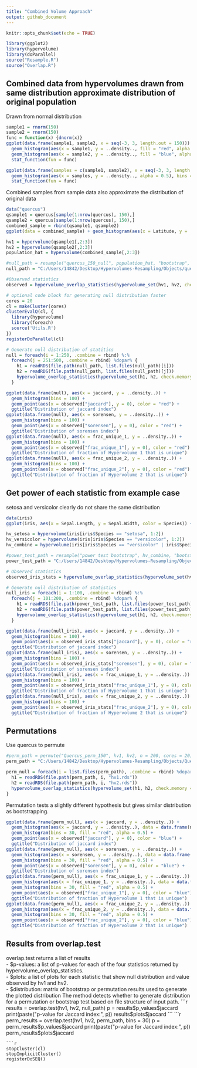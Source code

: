 ```yaml
---
title: "Combined Volume Approach"
output: github_document
---
```


```r
knitr::opts_chunk$set(echo = TRUE)
```

```r
library(ggplot2)
library(hypervolume)
library(doParallel)
source("Resample.R")
source("Overlap.R")
```

## Combined data from hypervolumes drawn from same distribution approximate distribution of original population  
Drawn from normal distribution  
```r
sample1 = rnorm(150)
sample2 = rnorm(150)
func = function(x) {dnorm(x)}
ggplot(data.frame(sample1, sample2, x = seq(-3, 3, length.out = 150))) + 
  geom_histogram(aes(x = sample1, y = ..density.., fill = "red", alpha = 0.5), bins = 20) + 
  geom_histogram(aes(x = sample2, y = ..density.., fill = "blue", alpha = 0.5), bins = 20) +
  stat_function(fun = func)
```
```r
ggplot(data.frame(samples = c(sample1, sample2), x = seq(-3, 3, length.out = 300))) +
  geom_histogram(aes(x = samples, y = ..density.., alpha = 0.5), bins = 30) +
  stat_function(fun = func)
```
Combined samples from sample data also approximate the distribution of original data  
```r
data("quercus")
qsample1 = quercus[sample(1:nrow(quercus), 150),]
qsample2 = quercus[sample(1:nrow(quercus), 150),]
combined_sample = rbind(qsample1, qsample2)
ggplot(data = combined_sample) + geom_histogram(aes(x = Latitude, y = ..density..), fill = "red", alpha = 0.5) + geom_histogram(data = quercus, aes(x = Latitude, y = ..density..), fill = "blue", alpha = 0.5) + ggtitle("Red: combined samples \nBlue: original data")
```

```r
hv1 = hypervolume(qsample1[,2:3])
hv2 = hypervolume(qsample2[,2:3])
population_hat = hypervolume(combined_sample[,2:3])
```
```r
#null_path = resample("quercus_150_null", population_hat, "bootstrap", n = 500, points_per_resample = 150, cores = 20)
null_path = "C:/Users/14842/Desktop/Hypervolumes-Resampling/Objects/quercus_150_null"

#Observed statistics
observed = hypervolume_overlap_statistics(hypervolume_set(hv1, hv2, check.memory = FALSE))
```

```r
# optional code block for generating null distribution faster
cores = 20
cl = makeCluster(cores)
clusterEvalQ(cl, {
  library(hypervolume)
  library(foreach)
  source('Utils.R')
})
registerDoParallel(cl)
```

```r
# Generate null distribution of statitics
null = foreach(i = 1:250, .combine = rbind) %:%
  foreach(j = 251:500, .combine = rbind) %dopar% {
    h1 = readRDS(file.path(null_path, list.files(null_path)[i]))
    h2 = readRDS(file.path(null_path, list.files(null_path)[j]))
    hypervolume_overlap_statistics(hypervolume_set(h1, h2, check.memory = FALSE))
  }
```

```r
ggplot(data.frame(null), aes(x = jaccard, y = ..density..)) + 
  geom_histogram(bins = 100) + 
  geom_point(aes(x = observed["jaccard"], y = 0), color = "red") + 
  ggtitle("Distribution of jaccard index")
ggplot(data.frame(null), aes(x = sorensen, y = ..density..)) + 
  geom_histogram(bins = 100) + 
  geom_point(aes(x = observed["sorensen"], y = 0), color = "red") + 
  ggtitle("Distribution of sorensen index")
ggplot(data.frame(null), aes(x = frac_unique_1, y = ..density..)) + 
  geom_histogram(bins = 100) + 
  geom_point(aes(x = observed["frac_unique_1"], y = 0), color = "red") + 
  ggtitle("Distribution of fraction of Hypervolume 1 that is unique")
ggplot(data.frame(null), aes(x = frac_unique_2, y = ..density..)) + 
  geom_histogram(bins = 100) + 
  geom_point(aes(x = observed["frac_unique_2"], y = 0), color = "red") + 
  ggtitle("Distribution of fraction of Hypervolume 2 that is unique")
```

## Get power of each statistic from example case  
setosa and versicolor clearly do not share the same distribution
```r
data(iris)
ggplot(iris, aes(x = Sepal.Length, y = Sepal.Width, color = Species)) + geom_point()
```
```r
hv_setosa = hypervolume(iris[iris$Species == "setosa", 1:2])
hv_versicolor = hypervolume(iris[iris$Species == "versicolor", 1:2])
hv_combine = hypervolume(iris[iris$Species == "versicolor" | iris$Species == "setosa", 1:2])
```
```r
#power_test_path = resample("power test bootstrap", hv_combine, "bootstrap", n = 200, points_per_resample = 50)
power_test_path = "C:/Users/14842/Desktop/Hypervolumes-Resampling/Objects/power test bootstrap"

# Observed statistics
observed_iris_stats = hypervolume_overlap_statistics(hypervolume_set(hv_setosa, hv_versicolor, check.memory = FALSE))
```
```r
# Generate null distribution of statistics
null_iris = foreach(i = 1:100, .combine = rbind) %:%
  foreach(j = 101:200, .combine = rbind) %dopar% {
    h1 = readRDS(file.path(power_test_path, list.files(power_test_path)[i]))
    h2 = readRDS(file.path(power_test_path, list.files(power_test_path)[j]))
    hypervolume_overlap_statistics(hypervolume_set(h1, h2, check.memory = FALSE))
  }
```

```r
ggplot(data.frame(null_iris), aes(x = jaccard, y = ..density..)) + 
  geom_histogram(bins = 100) + 
  geom_point(aes(x = observed_iris_stats["jaccard"], y = 0), color = "red") + 
  ggtitle("Distribution of jaccard index")
ggplot(data.frame(null_iris), aes(x = sorensen, y = ..density..)) + 
  geom_histogram(bins = 100) + 
  geom_point(aes(x = observed_iris_stats["sorensen"], y = 0), color = "red") + 
  ggtitle("Distribution of sorensen index")
ggplot(data.frame(null_iris), aes(x = frac_unique_1, y = ..density..)) + 
  geom_histogram(bins = 100) + 
  geom_point(aes(x = observed_iris_stats["frac_unique_1"], y = 0), color = "red") + 
  ggtitle("Distribution of fraction of Hypervolume 1 that is unique")
ggplot(data.frame(null_iris), aes(x = frac_unique_2, y = ..density..)) + 
  geom_histogram(bins = 100) + 
  geom_point(aes(x = observed_iris_stats["frac_unique_2"], y = 0), color = "red") + 
  ggtitle("Distribution of fraction of Hypervolume 2 that is unique")
```

## Permutations  
Use quercus to permute  
```r
#perm_path = permute("Quercus_perm_150", hv1, hv2, n = 200, cores = 20)
perm_path = "C:/Users/14842/Desktop/Hypervolumes-Resampling/Objects/Quercus_perm_150"
```

```r
perm_null = foreach(i = list.files(perm_path), .combine = rbind) %dopar% {
  h1 = readRDS(file.path(perm_path, i, "hv1.rds"))
  h2 = readRDS(file.path(perm_path, i, "hv2.rds"))
  hypervolume_overlap_statistics(hypervolume_set(h1, h2, check.memory = FALSE))
}
```

Permutation tests a slightly different hypothesis but gives similar distribution as bootstrapping.  
```r
ggplot(data.frame(perm_null), aes(x = jaccard, y = ..density..)) +
  geom_histogram(aes(x = jaccard, y = ..density..), data = data.frame(null), bins = 100, fill = "blue", alpha = 0.5) +
  geom_histogram(bins = 30, fill = "red", alpha = 0.5) + 
  geom_point(aes(x = observed["jaccard"], y = 0), color = "blue") + 
  ggtitle("Distribution of jaccard index")
ggplot(data.frame(perm_null), aes(x = sorensen, y = ..density..)) + 
  geom_histogram(aes(x = sorensen, y = ..density..), data = data.frame(null), bins = 100, fill = "blue", alpha = 0.5) +
  geom_histogram(bins = 30, fill = "red", alpha = 0.5) + 
  geom_point(aes(x = observed["sorensen"], y = 0), color = "blue") + 
  ggtitle("Distribution of sorensen index")
ggplot(data.frame(perm_null), aes(x = frac_unique_1, y = ..density..)) + 
  geom_histogram(aes(x = frac_unique_1, y = ..density..), data = data.frame(null), bins = 100, fill = "blue", alpha = 0.5) +
  geom_histogram(bins = 30, fill = "red", alpha = 0.5) +
  geom_point(aes(x = observed["frac_unique_1"], y = 0), color = "blue") + 
  ggtitle("Distribution of fraction of Hypervolume 1 that is unique")
ggplot(data.frame(perm_null), aes(x = frac_unique_2, y = ..density..)) + 
  geom_histogram(aes(x = frac_unique_2, y = ..density..), data = data.frame(null), bins = 100, fill = "blue", alpha = 0.5) +
  geom_histogram(bins = 30, fill = "red", alpha = 0.5) + 
  geom_point(aes(x = observed["frac_unique_2"], y = 0), color = "blue") + 
  ggtitle("Distribution of fraction of Hypervolume 2 that is unique")
```

## Results from overlap.test  
overlap.test returns a list of results  
    - $p-values: a list of p-values for each of the four statistics returned by hypervolume_overlap_statistics.  
    - $plots: a list of plots for each statistic that show null distribution and value observed by hv1 and hv2.  
    - $distribution: matrix of bootstrap or permutation results used to generate the plotted distribution  
The method detects whether to generate distribution for a permutation or bootstrap test based on file structure of input path.
```r
results = overlap.test(hv1, hv2, null_path)
p = results$p_values$jaccard
print(paste("p-value for Jaccard index:", p))
results$plots$jaccard
```
```r
perm_results = overlap.test(hv1, hv2, perm_path, bins = 30)
p = perm_results$p_values$jaccard
print(paste("p-value for Jaccard index:", p))
perm_results$plots$jaccard
```
```r
stopCluster(cl)
stopImplicitCluster()
registerDoSEQ()
```


